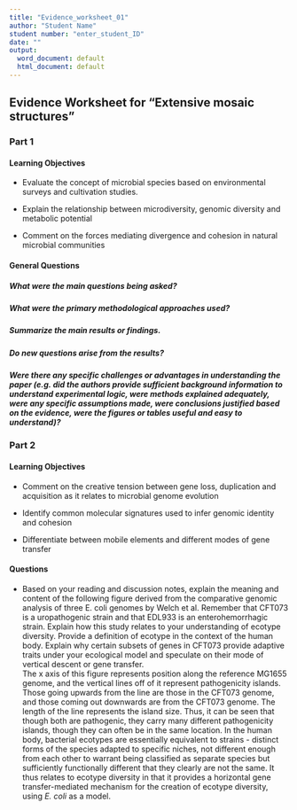 ```yaml
---
title: "Evidence_worksheet_01"
author: "Student Name"
student number: "enter_student_ID"
date: ""
output:
  word_document: default
  html_document: default
---
```


## Evidence Worksheet for "Extensive mosaic structures"

### Part 1 
#### Learning Objectives
+	Evaluate the concept of microbial species based on environmental surveys and cultivation studies.

+	Explain the relationship between microdiversity, genomic diversity and metabolic potential

+	Comment on the forces mediating divergence and cohesion in natural microbial communities


#### General Questions
##### What were the main questions being asked?



##### What were the primary methodological approaches used?



##### Summarize the main results or findings. 



##### Do new questions arise from the results?



##### Were there any specific challenges or advantages in understanding the paper (e.g. did the authors provide sufficient background information to understand experimental logic, were methods explained adequately, were any specific assumptions made, were conclusions justified based on the evidence, were the figures or tables useful and easy to understand)? 

### Part 2

#### Learning Objectives
+	Comment on the creative tension between gene loss, duplication and acquisition as it relates to microbial genome evolution

+	Identify common molecular signatures used to infer genomic identity and cohesion

+	Differentiate between mobile elements and different modes of gene transfer

#### Questions

+ Based on your reading and discussion notes, explain the meaning and content of the following figure derived from the comparative genomic analysis of three E. coli genomes by Welch et al. Remember that CFT073 is a uropathogenic strain and that EDL933 is an enterohemorrhagic strain. Explain how this study relates to your understanding of ecotype diversity. Provide a definition of ecotype in the context of the human body. Explain why certain subsets of genes in CFT073 provide adaptive traits under your ecological model and speculate on their mode of vertical descent or gene transfer.  
The x axis of this figure represents position along the reference MG1655 genome, and the vertical lines off of it represent pathogenicity islands. Those going upwards from the line are those in the CFT073 genome, and those coming out downwards are from the CFT073 genome. The length of the line represents the island size. Thus, it can be seen that though both are pathogenic, they carry many different pathogenicity islands, though they can often be in the same location. In the human body, bacterial ecotypes are essentially equivalent to strains - distinct forms of the species adapted to specific niches, not different enough from each other to warrant being classified as separate species but sufficiently functionally different that they clearly are not the same. It thus relates to ecotype diversity in that it provides a horizontal gene transfer-mediated mechanism for the creation of ecotype diversity, using *E. coli* as a model. 